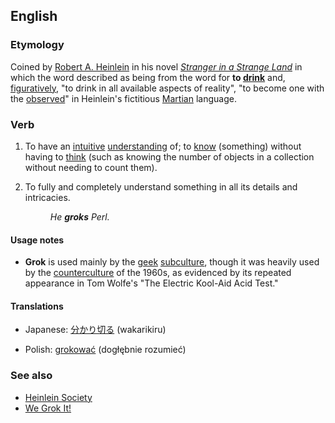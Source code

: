 ==English==
===Etymology===
Coined by [[w:Robert A. Heinlein|Robert A. Heinlein]] in his novel ''[[w:Stranger in a Strange Land|Stranger in a Strange Land]]'' in which the word described as being from the word for '''to [[drink]]''' and, [[figuratively]], "to drink in all available aspects of reality", "to become one with the [[observe]]d" in Heinlein's fictitious [[Martian]] language.

===Verb===
{{wikipedia}}
{{en-verb|grok|k|ing}}

#{{transitive}} {{slang}} To have an [[intuitive]] [[understanding]] of; to [[know]] (something) without having to [[think]] (such as knowing the number of objects in a collection without needing to count them).
#{{transitive}} {{slang}} To fully and completely understand something in all its details and intricacies.
#:''He '''groks''' Perl.''

====Usage notes====
*'''Grok''' is used mainly by the [[geek]] [[subculture]], though it was heavily used by the [[counterculture]] of the 1960s, as evidenced by its repeated appearance in Tom Wolfe's "The Electric Kool-Aid Acid Test."

====Translations====
{{top}}
*Japanese: [[分かり切る]] (wakarikiru)
{{mid}}
*Polish: [[grokować]] (dogłębnie rozumieć)
{{bottom}}

===See also===
*[http://www.heinleinsociety.org/ Heinlein Society]
*[http://www.wegrokit.com/ We Grok It!]